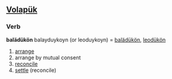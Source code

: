 ==[[Volapük]]==
===Verb===
'''balädükön'''
balayduykoyn (or leoduykoyn) = [[balädükön]], [[leodükön]] 
# [[arrange]]
# arrange by mutual consent
# [[reconcile]] 
# [[settle]] (reconcile)